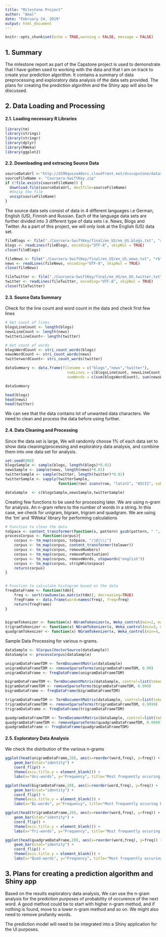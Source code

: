 ---
title: "Milestone Project"
author: "Amal"
date: "February 24, 2019"
output: html_document
---

 

```{r setup, include=FALSE}
knitr::opts_chunk$set(echo = TRUE,warning = FALSE, message = FALSE)
```

## 1. Summary

The milestone report as part of the Capstone project is used to demonstrate that I have gotten used to working with the data and that I am on track to create your prediction algorithm. It contains a summary of data preprocessing and exploratory data analysis of the data sets provided. The plans for creating the prediction algorithm and the Shiny app will also be discussed.

## 2. Data Loading and Processing


#### 2.1. Loading necessary R Libraries


```{r}
library(tm)
library(stringi)
library(stringr)
library(dplyr)
library(RWeka)
library(ggplot2)
```

#### 2.2. Downloading and extracing Source Data
```{r, cache = T}
sourceDataUrl <-"http://d396qusza40orc.cloudfront.net/dsscapstone/dataset/Coursera-SwiftKey.zip"
sourceFileName <- "Coursera-SwiftKey.zip"
if (!file.exists(sourceFileName)) {
  download.file(sourceDataUrl, destfile=sourceFileName)
  #Unzip the file
  unzip(sourceFileName)
}

```

The source data sets consist of data in 4 different languages i.e German, English (US), Finnish and Russian. Each of the language data sets are further divided into 3 different type of data sets i.e.  News, Blogs and Twitter. As a part of this project, we will only look at the English (US) data set.

 

```{r, cache = T}
fileBlogs <- file("./Coursera-SwiftKey/final/en_US/en_US.blogs.txt", "rb")
blogs <- readLines(fileBlogs, encoding="UTF-8", skipNul = TRUE)
close(fileBlogs)

fileNews <- file("./Coursera-SwiftKey/final/en_US/en_US.news.txt", "rb")
news <- readLines(fileNews, encoding="UTF-8", skipNul = TRUE)
close(fileNews)

fileTwitter <- file("./Coursera-SwiftKey/final/en_US/en_US.twitter.txt", "rb")
twitter <- readLines(fileTwitter, encoding="UTF-8", skipNul = TRUE)
close(fileTwitter)
```

#### 2.3. Source Data Summary

Check for the line count and word count in the data and check first few lines

```{r, cache = T}
# Get count of lines
blogsLineCount <- length(blogs)
newsLineCount <- length(news)
twitterLineCount<- length(twitter)

# Get count of words
blogsWordCount <- stri_count_words(blogs)
newsWordCount <- stri_count_words(news)
twitterwordCount<- stri_count_words(twitter)

dataSummary <- data.frame(filename = c("blogs","news","twitter"),
                            numLines = c(blogsLineCount, newsLineCount, twitterLineCount),
                            numWords = c(sum(blogsWordCount), sum(newsWordCount), sum(twitterwordCount)))

dataSummary

head(blogs)
head(news)
head(twitter)
```

We can see that the data contains lot of unwanted data characters. We need to clean and process the data before using further.

#### 2.4. Data Cleaning and Processing

Since the data set is large, We will randomly choose 1% of each data set to show data cleaning/processing and exploratory data analysis, and combine them into one data set for analysis.

```{r, cache = T}
set.seed(008)
blogsSample <- sample(blogs, length(blogs)*0.01)
newsSample <- sample(news, length(news)*0.01)
twitterSample <- sample(twitter, length(twitter)*0.01)
twitterSample <- sapply(twitterSample,
                        function(row) iconv(row, "latin1", "ASCII", sub=""))

dataSample  <- c(blogsSample,newsSample,twitterSample)

```

Creating few functions to be used for processing later. We are using n-gram for analysis. An n-gram refers to the number of words in a string. In this case, we check for unigram, bigram, trigram and quadgram. We are using the 'tm' and 'RWeka' library for performing calculations

```{r, cache = T}
# Function to clean the data
toSpace <- content_transformer(function(x, pattern) gsub(pattern, " ", x))
processCorpus <- function(corpus){
    corpus <- tm_map(corpus, toSpace, "/|@|\\|")
    corpus <- tm_map(corpus, content_transformer(tolower))
    corpus <- tm_map(corpus, removeNumbers)
    corpus <- tm_map(corpus, removePunctuation)
    corpus <- tm_map(corpus, removeWords, stopwords("english"))
    corpus <- tm_map(corpus, stripWhitespace)
    return(corpus)
}


# Function to calculate histogram based on the data
freqDataFrame <- function(tdm){
    freq <- sort(rowSums(as.matrix(tdm)), decreasing=TRUE)
    freqFrame <- data.frame(word=names(freq), freq=freq)
    return(freqFrame)
}

 
bigramTokenizer <- function(x) NGramTokenizer(x, Weka_control(min=2, max=2))
trigramTokenizer <- function(x) NGramTokenizer(x, Weka_control(min=3, max=3))
quadgramTokenizer <- function(x) NGramTokenizer(x, Weka_control(min=4, max=4))
```

Sample Data Processing for various n-grams.  

```{r, cache = T}

dataSample <- VCorpus(VectorSource(dataSample))
dataSample <- processCorpus(dataSample)

unigramDataFrameTDM <- TermDocumentMatrix(dataSample)
unigramDataFrameTDM <- removeSparseTerms(unigramDataFrameTDM, 0.99)
unigramDataFrame <- freqDataFrame(unigramDataFrameTDM)

bigramDataFrameTDM <- TermDocumentMatrix(dataSample, control=list(tokenize=bigramTokenizer))
bigramDataFrameTDM <- removeSparseTerms(bigramDataFrameTDM, 0.999)
bigramDataFrame <- freqDataFrame(bigramDataFrameTDM)

trigramDataFrameTDM <- TermDocumentMatrix(dataSample, control=list(tokenize=trigramTokenizer))
trigramDataFrameTDM <- removeSparseTerms(trigramDataFrameTDM, 0.9999)
trigramDataFrame <- freqDataFrame(trigramDataFrameTDM)

quadgramDataFrameTDM <- TermDocumentMatrix(dataSample, control=list(tokenize=quadgramTokenizer))
quadgramDataFrameTDM <- removeSparseTerms(quadgramDataFrameTDM, 0.9999)
quadgramDataFrame <- freqDataFrame(quadgramDataFrameTDM)
```

#### 2.5. Exploratory Data Analysis

We check the distrbution of the various n-grams

```{r, cache = T}
ggplot(head(unigramDataFrame,20), aes(x=reorder(word,freq), y=freq)) +
    geom_bar(stat="identity") +
    coord_flip() +
    theme(axis.title.y = element_blank()) +
    labs(x="Uni-words", y="Frequency", title="Most frequently occuring unigrams in text sample")

ggplot(head(bigramDataFrame,20), aes(x=reorder(word,freq), y=freq)) +
    geom_bar(stat="identity") +
    coord_flip() +
    theme(axis.title.y = element_blank()) +
    labs(x="Bi-words", y="Frequency", title="Most frequently occuring bigrams in text sample")

ggplot(head(trigramDataFrame,20), aes(x=reorder(word,freq), y=freq)) +
    geom_bar(stat="identity") +
    coord_flip() +
    theme(axis.title.y = element_blank()) +
    labs(x="Tri-words", y="Frequency", title="Most frequently occuring trigrams in text sample")

ggplot(head(quadgramDataFrame,20), aes(x=reorder(word,freq), y=freq)) +
    geom_bar(stat="identity") +
    coord_flip() +
    theme(axis.title.y = element_blank()) +
    labs(x="Quad-words", y="Frequency", title="Most frequently occuring quadgrams in text sample")

```



## 3. Plans for creating a prediction algorithm and Shiny app

Based on the results exploratory data analysis, We can use the n-gram analysis for the prediction purposes of probability of occurence of the next word. A good method could be to start with higher n-gram method, and if nothing is found, move to a lower n-gram method and so on. We might also need to remove profanity words.

The prediction model will need to be integrated into a Shiny application for the UI purposes.
